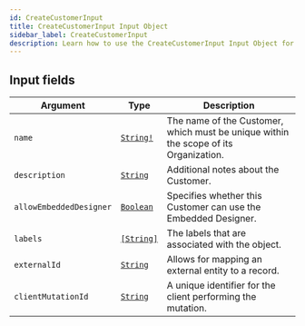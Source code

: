 ```yaml
---
id: CreateCustomerInput
title: CreateCustomerInput Input Object
sidebar_label: CreateCustomerInput
description: Learn how to use the CreateCustomerInput Input Object for 's API.
---
```


## Input fields

| Argument                | Type                                       | Description                                                                          |
| ----------------------- | ------------------------------------------ | ------------------------------------------------------------------------------------ |
| `name`                  | [`String!`](api/schema/scalar/String.mdx)  | The name of the Customer, which must be unique within the scope of its Organization. |
| `description`           | [`String`](api/schema/scalar/String.mdx)   | Additional notes about the Customer.                                                 |
| `allowEmbeddedDesigner` | [`Boolean`](api/schema/scalar/Boolean.mdx) | Specifies whether this Customer can use the Embedded Designer.                       |
| `labels`                | [`[String]`](api/schema/scalar/String.mdx) | The labels that are associated with the object.                                      |
| `externalId`            | [`String`](api/schema/scalar/String.mdx)   | Allows for mapping an external entity to a record.                                   |
| `clientMutationId`      | [`String`](api/schema/scalar/String.mdx)   | A unique identifier for the client performing the mutation.                          |
